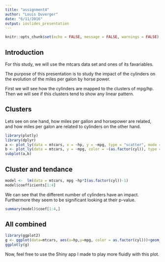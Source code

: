 ```yaml
---
title: "assignment4"
author: "Louis Duverger"
date: "6/11/2016"
output: ioslides_presentation
---
```


```r
knitr::opts_chunk$set(echo = FALSE, message = FALSE, warnings = FALSE)
```

## Introduction

For this study, we will use the mtcars data set and ones of its favariables.

The purpose of this presentation is to study the impact of the cylinders on the evolution of the miles per galon by horse power. 

First we will see how the cylinders are mapped to the clusters of mpg/hp. Then we will see if this clusters tend to show any linear pattern.

## Clusters

Lets see on one hand, how miles per gallon and horsepower are related, and how miles per galon are related to cylinders on the other hand.

```r
library(plotly)
library(dplyr)
a <- plot_ly(data = mtcars, x = ~hp, y = ~mpg, type = "scatter", mode = "markers")
b <- plot_ly(data = mtcars, y = ~mpg, color = ~(as.factor(cyl)), type = "box") %>% layout(title = "Mpg by hp (left), Mpg by cyl(right)")
subplot(a,b)
```


## Cluster and tendance

```r
model <-  lm(data = mtcars, mpg ~hp*I(as.factor(cyl))-1)
model$coefficients[1:4]
```

We can see that the different number of cylinders have an impact. Furthermore they seem to be significant looking at their p-value.

```r
summary(model)$coef[1:4,]
```


## All combined
```r
library(ggplot2)
g <- ggplot(data=mtcars, aes(x=hp,y=mpg, color = as.factor(cyl)))+geom_point()+geom_smooth(method = "lm", se=FALSE)
ggplotly(g)
```

Now, feel free to use the Shiny app I made to play more fluidly with this plot.
